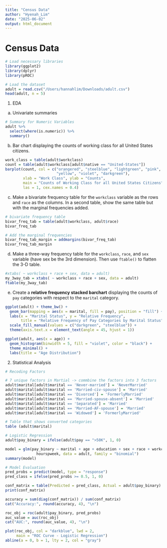 ```yaml
---
title: "Census Data"
author: "Hyenah_Lim"
date: "2025-06-02"
output: html_document
---
```


# Census Data

```r
# Load necessary libraries
library(ggplot2)
library(dplyr)
library(pROC)

# Load the dataset
adult = read.csv("/Users/hannahlim/Downloads/adult.csv")
head(adult, n = 5)
```

1. EDA

a. Univariate summaries

```r
# Summary for Numeric Variables
adult %>%
  select(where(is.numeric)) %>%
  summary()
```

b. Bar chart displaying the counts of working class for all United States citizens.

```r
work_class = table(adult$workclass)
count = table(adult$workclass[adult$native == "United-States"])
barplot(count, col = c("orangered", "steelblue", "lightgreen", "pink", 
                       "yellow", "violet", "darkgreen"),
        xlab = "Work Class", ylab = "Counts", 
        main = "Counts of Working Class for all United States Citizens",
        las = 1, cex.names = 0.4)
```

c. Make a bivariate frequency table for the `workclass` variable as the rows and `race` as the columns.  In a second table, show the same table but with the marginal frequencies added.

```r
# bivariate frequency table
bivar_freq_tab = table(adult$workclass, adult$race)
bivar_freq_tab

# Add the marginal frequencies
bivar_freq_tab_margin = addmargins(bivar_freq_tab)
bivar_freq_tab_margin
```

d. Make a three-way frequency table for the `workclass`, `race`, and `sex` variable (have sex be the 3rd dimension). Then use `ftable()` to flatten the 3-D table.

```r
#xtabs( ~ workclass + race + sex, data = adult)
my_3way_tab = xtabs( ~ workclass + race + sex, data = adult)
ftable(my_3way_tab)
```

e. Create a **relative frequency stacked barchart** displaying the counts of `pay` categories with respect to the `marital` category.

```r
ggplot(adult) + theme_bw() +
  geom_bar(mapping = aes(x = marital, fill = pay), position = "fill") +
  labs(x = "Marital Status", y = "Relative Frequency",
       title = "Relative Frequency of Pay Categories by Marital Status") +
  scale_fill_manual(values = c("darkgreen", "steelblue")) +
  theme(axis.text.x = element_text(angle = 45, hjust = 1))
```

```r
ggplot(adult, aes(x = age)) +
  geom_histogram(binwidth = 5, fill = "violet", color = "black") +
  theme_minimal() +
  labs(title = "Age Distribution")
```

2. Statistical Analysis

```r
# Recoding Factors

# 7 unique factors in Martial -> commbine the factors into 3 factors
adult$marital[adult$marital == 'Never-married'] = 'NeverMarried'
adult$marital[adult$marital == 'Married-civ-spouse'] = 'Married'
adult$marital[adult$marital == 'Divorced'] = 'FormerlyMarried'
adult$marital[adult$marital == 'Married-spouse-absent'] = 'Married'
adult$marital[adult$marital == 'Separated'] = 'Married'
adult$marital[adult$marital == 'Married-AF-spouse'] = 'Married'
adult$marital[adult$marital == 'Widowed'] = 'FormerlyMarried'

# Table that shows converted categories
table (adult$marital)
```

```r
# Logistic Regression
adult$pay_binary = ifelse(adult$pay == ">50K", 1, 0)

model = glm(pay_binary ~ marital + age + education + sex + race + workclass +
              hourspweek, data = adult, family = "binomial")
summary(model)
```

```r
# Model Evaluation
pred_probs = predict(model, type = "response")
pred_class = ifelse(pred_probs >= 0.5, 1, 0)

conf_matrix = table(Predicted = pred_class, Actual = adult$pay_binary)
print(conf_matrix)

accuracy = sum(diag(conf_matrix)) / sum(conf_matrix)
cat("Accuracy:", round(accuracy, 4), "\n")

roc_obj = roc(adult$pay_binary, pred_probs)
auc_value = auc(roc_obj)
cat("AUC:", round(auc_value, 4), "\n")

plot(roc_obj, col = "darkblue", lwd = 2, 
     main = "ROC Curve - Logistic Regression")
abline(a = 0, b = 1, lty = 2, col = "gray")
```